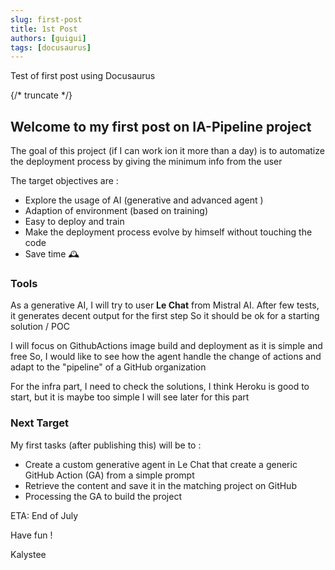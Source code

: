 ```yaml
---
slug: first-post
title: 1st Post
authors: [guigui]
tags: [docusaurus]
---
```


Test of first post using Docusaurus

{/* truncate */}

## Welcome to my first post on IA-Pipeline project

The goal of this project (if I can work ion it more than a day) is to automatize the deployment process by giving the minimum info from the user

The target objectives are :

- Explore the usage of AI (generative and advanced agent )
- Adaption of environment (based on training)
- Easy to deploy and train
- Make the deployment process evolve by himself without touching the code
- Save time 🕰️


### Tools

As a generative AI, I will try to user **Le Chat** from Mistral AI. After few tests, it generates decent output for the first step
So it should be ok for a starting solution / POC

I will focus on GithubActions image build and deployment as it is simple and free
So, I would like to see how the agent handle the change of actions and adapt to the "pipeline" of a GitHub organization

For the infra part, I need to check the solutions, I think Heroku is good to start, but it is maybe too simple
I will see later for this part


### Next Target

My first tasks (after publishing this) will be to :

- Create a custom generative agent in Le Chat that create a generic GitHub Action (GA) from a simple prompt
- Retrieve the content and save it in the matching project on GitHub
- Processing the GA to build the project

ETA: End of July


Have fun !

Kalystee

